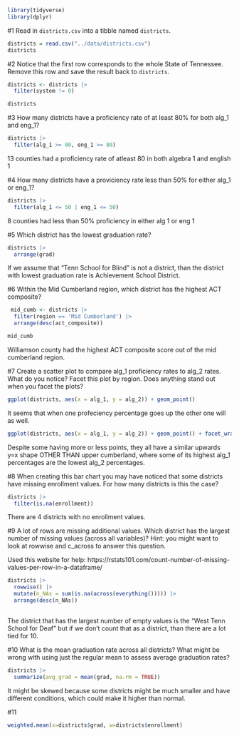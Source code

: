 ```r
library(tidyverse)
library(dplyr)
```

#1  Read in `districts.csv` into a tibble named `districts`.

```r
districts = read.csv("../data/districts.csv")
districts
```
#2 Notice that the first row corresponds to the whole State of Tennessee. Remove this row and save the result back to `districts`.
  
```r
districts <- districts |> 
  filter(system != 0)

districts
```

#3 How many districts have a proficiency rate of at least 80% for both alg_1 and eng_1?

```r
districts |> 
  filter(alg_1 >= 80, eng_1 >= 80)
```
13 counties had a proficiency rate of atleast 80 in both algebra 1 and english 1

#4 How many districts have a proviciency rate less than 50% for either alg_1 or eng_1?

```r
districts |> 
  filter(alg_1 <= 50 | eng_1 <= 50)
```
 8 counties had less than 50% proficiency in either alg 1 or eng 1
 
 
 
 #5 Which district has the lowest graduation rate?
 
```r

districts |> 
  arrange(grad)
```
 If we assume that "Tenn School for Blind" is not a district, than the district with lowest graduation rate is Achievement School District.
 
 
 #6 Within the Mid Cumberland region, which district has the highest ACT composite?

```r
 mid_cumb <- districts |> 
  filter(region == 'Mid Cumberland') |> 
  arrange(desc(act_composite))

mid_cumb
```
 Williamson county had the highest ACT composite score out of the mid cumberland region.
 
 
 #7 Create a scatter plot to compare alg_1 proficiency rates to alg_2 rates. What do you notice? Facet this plot by region. Does anything stand out when you facet the plots?
 
```r


ggplot(districts, aes(x = alg_1, y = alg_2)) + geom_point()
```
  It seems that when one profeciency percentage goes up the other one will as well.
  
```r
ggplot(districts, aes(x = alg_1, y = alg_2)) + geom_point() + facet_wrap(~region)
```
  Despite some having more or less points, they all have a similar upwards y=x shape OTHER THAN upper cumberland, where some of its highest alg_1 percentages are the lowest alg_2 percentages.
  
#8 When creating this bar chart you may have noticed that some districts have missing enrollment values. For how many districts is this the case?

```r
districts |> 
  filter(is.na(enrollment))
```
There are 4 districts with no enrollment values. 

#9 A lot of rows are missing additional values. Which district has the largest number of missing values (across all variables)? Hint: you might want to look at rowwise and c_across to answer this question.

Used this website for help: https://rstats101.com/count-number-of-missing-values-per-row-in-a-dataframe/

```r
districts |> 
  rowwise() |> 
  mutate(n_NAs = sum(is.na(across(everything())))) |> 
  arrange(desc(n_NAs))
  
```
The district that has the largest number of empty values is the "West Tenn School for Deaf" but if we don't count that as a district, than there are a lot tied for 10.

#10 What is the mean graduation rate across all districts? What might be wrong with using just the regular mean to assess average graduation rates?

```r
districts |> 
  summarize(avg_grad = mean(grad, na.rm = TRUE))
```
It might be skewed because some districts might be much smaller and have different conditions, which could make it higher than normal. 

#11

```r
weighted.mean(x=districts$grad, w=districts$enrollment)
```

 
